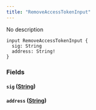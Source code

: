 ```yaml
---
title: "RemoveAccessTokenInput"
---
```


No description

```
input RemoveAccessTokenInput {
  sig: String
  address: String!
}

```

### Fields[](#fields "Direct link to heading")

#### `sig` ([String](/developer/graphql-api/references/scalars/string))[](#sig-string "Direct link to heading")

#### `address` ([String](/developer/graphql-api/references/scalars/string))[](#address-string "Direct link to heading")